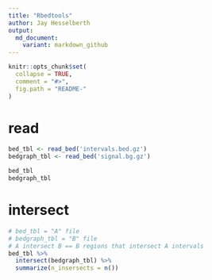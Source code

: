 ```yaml
---
title: "Rbedtools"
author: Jay Hesselberth
output:
  md_document:
    variant: markdown_github
---
```


```r
knitr::opts_chunk$set(
  collapse = TRUE,
  comment = "#>",
  fig.path = "README-"
)
```

# read

```r
bed_tbl <- read_bed('intervals.bed.gz')
bedgraph_tbl <- read_bed('signal.bg.gz')

bed_tbl
bedgraph_tbl
```

# intersect

```r
# bed_tbl = "A" file
# bedgraph_tbl = "B" file
# A intersect B == B regions that intersect A intervals
bed_tbl %>%
  intersect(bedgraph_tbl) %>%
  summarize(n_insersects = n())
```

```r
```